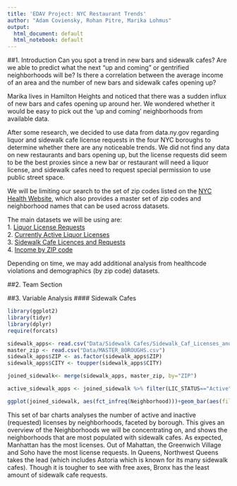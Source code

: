 ```yaml
---
title: 'EDAV Project: NYC Restaurant Trends'
author: "Adam Coviensky, Rohan Pitre, Marika Lohmus"
output:
  html_document: default
  html_notebook: default
---
```

##1. Introduction
Can you spot a trend in new bars and sidewalk cafes? Are we able to predict what the next "up and coming" or gentrified neighborhoods will be? Is there a correlation between the average income of an area and the number of new bars and sidewalk cafes opening up?

Marika lives in Hamilton Heights and noticed that there was a sudden influx of new bars and cafes opening up around her. We wondered whether it would be easy to pick out the 'up and coming' neighborhoods from available data.  

After some research, we decided to use data from data.ny.gov regarding liquor and sidewalk cafe license requests in the four NYC boroughs to determine whether there are any noticeable trends. We did not find any data on new restaurants and bars opening up, but the license requests did seem to be the best proxies since a new bar or restaurant will need a liquor license, and sidewalk cafes need to request special permission to use public street space.  

We will be limiting our search to the set of zip codes listed on the [NYC Health Website](https://www.health.ny.gov/statistics/cancer/registry/appendix/neighborhoods.htm), which also provides a master set of zip codes and neighborhood names that can be used across datasets. 

The main datasets we will be using are:  
1. [Liquor License Requests](https://data.ny.gov/Economic-Development/NYS-Liquor-Authority-New-Applications-Received/2kid-jvyk/data)  
2. [Currently Active Liquor Licenses](https://data.ny.gov/Economic-Development/Liquor-Authority-Quarterly-List-of-Active-Licenses/hrvs-fxs2)  
3. [Sidewalk Cafe Licences and Requests](https://data.cityofnewyork.us/Business/Sidewalk-Caf-Licenses-and-Applications/qcdj-rwhu)  
4. [Income by ZIP code](http://wealth.mongabay.com/cities/NEW_YORK.html)  

Depending on time, we may add additional analysis from healthcode violations and demographics (by zip code) datasets.

##2. Team Section

##3. Variable Analysis
#### Sidewalk Cafes
```r
library(ggplot2)
library(tidyr)
library(dplyr)
require(forcats)
```
```r
sidewalk_apps<- read.csv("Data/Sidewalk Cafes/Sidewalk_Caf_Licenses_and_Applications.csv")
master_zip <- read.csv("Data/MASTER_BOROUGHS.csv")
sidewalk_apps$ZIP <- as.factor(sidewalk_apps$ZIP)
sidewalk_apps$CITY <- toupper(sidewalk_apps$CITY)

joined_sidewalk<- merge(sidewalk_apps, master_zip, by="ZIP")

active_sidewalk_apps <- joined_sidewalk %>% filter(LIC_STATUS=="Active")

```

```r
ggplot(joined_sidewalk, aes(fct_infreq(Neighborhood)))+geom_bar(aes(fill=LIC_STATUS))+facet_wrap(~Borough, scales='free')+coord_flip()+ggtitle("Active and Inactive Sidewalk Cafe Licenses by Borough")+labs(x="Neighborhood",y="License Count")
```
This set of bar charts analyses the number of active and inactive (requested) licenses by neighborhoods, faceted by borough. This gives an overview of the Neighborhoods we will be concentrating on, and shows the neighborhoods that are most populated with sidewalk cafes. As expected, Manhattan has the most licenses. Out of Mahattan, the Greenwich Village and Soho have the most license requests. In Queens, Northwest Queens takes the lead (which includes Astoria which is known for its many sidewalk cafes). Though it is tougher to see with free axes, Bronx has the least amount of sidewalk cafe requests. 